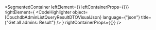 
<SegmentedContainer
  leftElement={<CouchdbAdminListQueryResultDTODesc />}
  leftContainerProps={{}}
  rightElement={
    <CodeHighlighter
      object={CouchdbAdminListQueryResultDTOVisualJson}
      language={"json"}
      title={"Get all admins: Result"}
    />
  }
  rightContainerProps={{}}
/>

<div
  class={"spacer"}
/>


